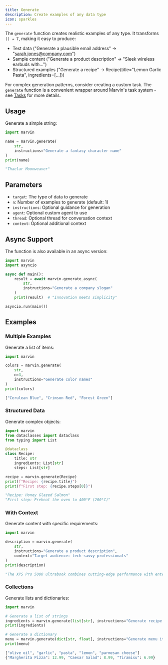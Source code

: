 ```yaml
---
title: Generate
description: Create examples of any data type
icon: sparkles
---
```


The `generate` function creates realistic examples of any type. It transforms `() → T`, making it easy to produce:
- Test data ("Generate a plausible email address" → "sarah.jones@company.com")
- Sample content ("Generate a product description" → "Sleek wireless earbuds with...")
- Structured examples ("Generate a recipe" → Recipe(title="Lemon Garlic Pasta", ingredients=[...]))

For complex generation patterns, consider creating a custom task. The `generate` function is a convenient wrapper around Marvin's task system - see [Tasks](/concepts/tasks) for more details.

## Usage

Generate a simple string:

```python
import marvin

name = marvin.generate(
    str,
    instructions="Generate a fantasy character name"
)
print(name)
```

```python
"Thaelar Moonweaver"
```

## Parameters

- `target`: The type of data to generate
- `n`: Number of examples to generate (default: 1)
- `instructions`: Optional guidance for generation
- `agent`: Optional custom agent to use
- `thread`: Optional thread for conversation context
- `context`: Optional additional context

## Async Support

The function is also available in an async version:

```python
import marvin
import asyncio

async def main():
    result = await marvin.generate_async(
        str,
        instructions="Generate a company slogan"
    )
    print(result)  # "Innovation meets simplicity"

asyncio.run(main())
```

## Examples

### Multiple Examples

Generate a list of items:

```python
import marvin

colors = marvin.generate(
    str,
    n=3,
    instructions="Generate color names"
)
print(colors)
```

```python
["Cerulean Blue", "Crimson Red", "Forest Green"]
```

### Structured Data

Generate complex objects:

```python
import marvin
from dataclasses import dataclass
from typing import List

@dataclass
class Recipe:
    title: str
    ingredients: List[str]
    steps: List[str]

recipe = marvin.generate(Recipe)
print(f"Recipe: {recipe.title}")
print(f"First step: {recipe.steps[0]}")
```

```python
"Recipe: Honey Glazed Salmon"
"First step: Preheat the oven to 400°F (200°C)"
```

### With Context

Generate content with specific requirements:

```python
import marvin

description = marvin.generate(
    str,
    instructions="Generate a product description",
    context="Target audience: tech-savvy professionals"
)
print(description)
```

```python
"The XPS Pro 5000 ultrabook combines cutting-edge performance with enterprise-grade security features, perfect for remote work and intensive multitasking."
```

### Collections

Generate lists and dictionaries:

```python
import marvin

# Generate a list of strings
ingredients = marvin.generate(list[str], instructions="Generate recipe ingredients")
print(ingredients)

# Generate a dictionary
menu = marvin.generate(dict[str, float], instructions="Generate menu items with prices")
print(menu)
```

```python
["olive oil", "garlic", "pasta", "lemon", "parmesan cheese"]
{"Margherita Pizza": 12.99, "Caesar Salad": 8.99, "Tiramisu": 6.99}
``` 